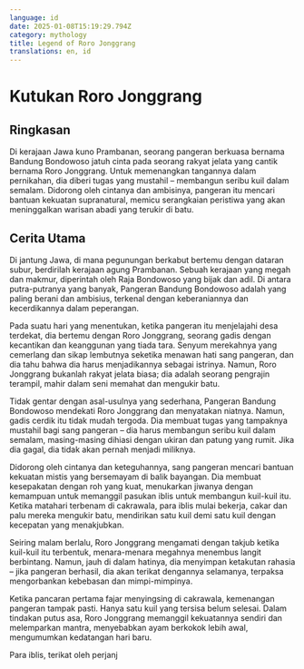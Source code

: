 ```yaml
---
language: id
date: 2025-01-08T15:19:29.794Z
category: mythology
title: Legend of Roro Jonggrang
translations: en, id
---
```


# Kutukan Roro Jonggrang

## Ringkasan

Di kerajaan Jawa kuno Prambanan, seorang pangeran berkuasa bernama Bandung Bondowoso jatuh cinta pada seorang rakyat jelata yang cantik bernama Roro Jonggrang. Untuk memenangkan tangannya dalam pernikahan, dia diberi tugas yang mustahil – membangun seribu kuil dalam semalam. Didorong oleh cintanya dan ambisinya, pangeran itu mencari bantuan kekuatan supranatural, memicu serangkaian peristiwa yang akan meninggalkan warisan abadi yang terukir di batu.

## Cerita Utama

Di jantung Jawa, di mana pegunungan berkabut bertemu dengan dataran subur, berdirilah kerajaan agung Prambanan. Sebuah kerajaan yang megah dan makmur, diperintah oleh Raja Bondowoso yang bijak dan adil. Di antara putra-putranya yang banyak, Pangeran Bandung Bondowoso adalah yang paling berani dan ambisius, terkenal dengan keberaniannya dan kecerdikannya dalam peperangan.

Pada suatu hari yang menentukan, ketika pangeran itu menjelajahi desa terdekat, dia bertemu dengan Roro Jonggrang, seorang gadis dengan kecantikan dan keanggunan yang tiada tara. Senyum merekahnya yang cemerlang dan sikap lembutnya seketika menawan hati sang pangeran, dan dia tahu bahwa dia harus menjadikannya sebagai istrinya. Namun, Roro Jonggrang bukanlah rakyat jelata biasa; dia adalah seorang pengrajin terampil, mahir dalam seni memahat dan mengukir batu.

Tidak gentar dengan asal-usulnya yang sederhana, Pangeran Bandung Bondowoso mendekati Roro Jonggrang dan menyatakan niatnya. Namun, gadis cerdik itu tidak mudah tergoda. Dia membuat tugas yang tampaknya mustahil bagi sang pangeran – dia harus membangun seribu kuil dalam semalam, masing-masing dihiasi dengan ukiran dan patung yang rumit. Jika dia gagal, dia tidak akan pernah menjadi miliknya.

Didorong oleh cintanya dan keteguhannya, sang pangeran mencari bantuan kekuatan mistis yang bersemayam di balik bayangan. Dia membuat kesepakatan dengan roh yang kuat, menukarkan jiwanya dengan kemampuan untuk memanggil pasukan iblis untuk membangun kuil-kuil itu. Ketika matahari terbenam di cakrawala, para iblis mulai bekerja, cakar dan palu mereka mengukir batu, mendirikan satu kuil demi satu kuil dengan kecepatan yang menakjubkan.

Seiring malam berlalu, Roro Jonggrang mengamati dengan takjub ketika kuil-kuil itu terbentuk, menara-menara megahnya menembus langit berbintang. Namun, jauh di dalam hatinya, dia menyimpan ketakutan rahasia – jika pangeran berhasil, dia akan terikat dengannya selamanya, terpaksa mengorbankan kebebasan dan mimpi-mimpinya.

Ketika pancaran pertama fajar menyingsing di cakrawala, kemenangan pangeran tampak pasti. Hanya satu kuil yang tersisa belum selesai. Dalam tindakan putus asa, Roro Jonggrang memanggil kekuatannya sendiri dan melemparkan mantra, menyebabkan ayam berkokok lebih awal, mengumumkan kedatangan hari baru.

Para iblis, terikat oleh perjanj